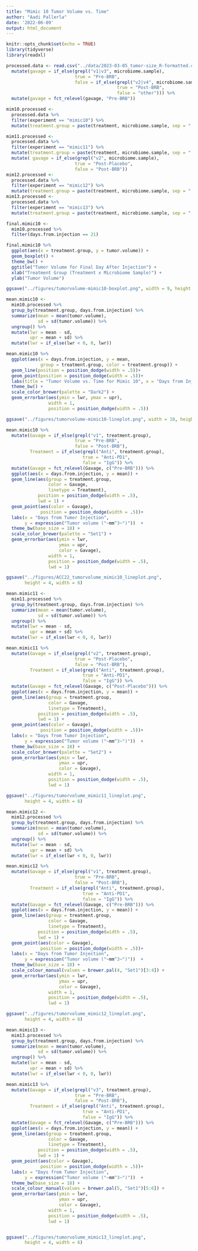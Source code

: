 ```yaml
---
title: "Mimic 10 Tumor Volume vs. Time"
author: "Aadi Pallerla"
date: '2022-06-09'
output: html_document
---
```


```r
knitr::opts_chunk$set(echo = TRUE)
library(tidyverse)
library(readxl)
```

```r

processed.data <- read.csv("../data/2023-03-05_tumor-size_R-formatted.csv") %>%
  mutate(gavage = if_else(grepl("v1|v3", microbiome.sample),
                          true = "Pre-BRB",
                          false = if_else(grepl("v2|v4", microbiome.sample),
                                          true = "Post-BRB",
                                          false = "other"))) %>%
  mutate(gavage = fct_relevel(gavage, "Pre-BRB"))

mim10.processed <-
  processed.data %>%
  filter(experiment == "mimic10") %>%
  mutate(treatment.group = paste(treatment, microbiome.sample, sep = " x "))

mim11.processed <-
  processed.data %>%
  filter(experiment == "mimic11") %>%
  mutate(treatment.group = paste(treatment, microbiome.sample, sep = " x ")) %>%
  mutate( gavage = if_else(grepl("v2", microbiome.sample),
                          true = "Post-Placebo",
                          false = "Post-BRB"))
mim12.processed <-
  processed.data %>%
  filter(experiment == "mimic12") %>%
  mutate(treatment.group = paste(treatment, microbiome.sample, sep = " x "))
mim13.processed <-
  processed.data %>%
  filter(experiment == "mimic13") %>%
  mutate(treatment.group = paste(treatment, microbiome.sample, sep = " x "))

```

```r

final.mimic10 <-
  mim10.processed %>%
  filter(days.from.injection == 21)

final.mimic10 %>%
  ggplot(aes(x = treatment.group, y = tumor.volume)) +
  geom_boxplot() +
  theme_bw() +
  ggtitle("Tumor Volume for Final Day After Injection") +
  xlab("Treatment Group (Treatment x Microbiome Sample)") + 
  ylab("Tumor Volume")

ggsave("../figures/tumorvolume-mimic10-boxplot.png", width = 9, height = 5)

```


```r

mean.mimic10 <-
  mim10.processed %>%
  group_by(treatment.group, days.from.injection) %>%
  summarize(mean = mean(tumor.volume),
            sd = sd(tumor.volume)) %>%
  ungroup() %>%
  mutate(lwr = mean - sd,
         upr = mean + sd) %>%
  mutate(lwr = if_else(lwr < 0, 0, lwr)) 

mean.mimic10 %>%
  ggplot(aes(x = days.from.injection, y = mean,
             group = treatment.group, color = treatment.group)) +
  geom_line(position = position_dodge(width = .5))+
  geom_point(position = position_dodge(width = .5))+
  labs(title = "Tumor Volume vs. Time for Mimic 10", x = "Days from Injection", y = "Mean tumor volume") +
  theme_bw() +
  scale_color_brewer(palette = "Dark2") +
  geom_errorbar(aes(ymin = lwr, ymax = upr),
                width = 1,
                position = position_dodge(width = .5))

ggsave("../figures/tumorvolume-mimic10-lineplot.png", width = 10, height = 7)


```


```r
mean.mimic10 %>%
  mutate(Gavage = if_else(grepl("v1", treatment.group),
                          true = "Pre-BRB",
                          false = "Post-BRB"),
         Treatment = if_else(grepl("Anti", treatment.group),
                             true = "Anti-PD1",
                             false = "IgG")) %>%
  mutate(Gavage = fct_relevel(Gavage, c("Pre-BRB"))) %>%
  ggplot(aes(x = days.from.injection, y = mean)) +
  geom_line(aes(group = treatment.group,
                color = Gavage,
                linetype = Treatment), 
            position = position_dodge(width = .5),
            lwd = 1) + 
  geom_point(aes(color = Gavage), 
             position = position_dodge(width = .5))+
  labs(x = "Days from Tumor Injection", 
       y = expression("Tumor volume ("~mm^3~")"))  +
  theme_bw(base_size = 18) +
  scale_color_brewer(palette = "Set1") +
  geom_errorbar(aes(ymin = lwr, 
                    ymax = upr,
                    color = Gavage),
                width = 1,
                position = position_dodge(width = .5),
                lwd = 1)

ggsave("../figures/ACC22_tumorvolume_mimic10_lineplot.png", 
       height = 4, width = 6)


```

```r
mean.mimic11 <-
  mim11.processed %>%
  group_by(treatment.group, days.from.injection) %>%
  summarize(mean = mean(tumor.volume),
            sd = sd(tumor.volume)) %>%
  ungroup() %>%
  mutate(lwr = mean - sd,
         upr = mean + sd) %>%
  mutate(lwr = if_else(lwr < 0, 0, lwr))

mean.mimic11 %>%
  mutate(Gavage = if_else(grepl("v2", treatment.group),
                          true = "Post-Placebo",
                          false = "Post-BRB"),
         Treatment = if_else(grepl("Anti", treatment.group),
                             true = "Anti-PD1",
                             false = "IgG")) %>%
  mutate(Gavage = fct_relevel(Gavage, c("Post-Placebo"))) %>%
  ggplot(aes(x = days.from.injection, y = mean)) +
  geom_line(aes(group = treatment.group,
                color = Gavage,
                linetype = Treatment), 
            position = position_dodge(width = .5),
            lwd = 1) + 
  geom_point(aes(color = Gavage), 
             position = position_dodge(width = .5))+
  labs(x = "Days from Tumor Injection", 
       y = expression("Tumor volume ("~mm^3~")"))  +
  theme_bw(base_size = 18) +
  scale_color_brewer(palette = "Set2") +
  geom_errorbar(aes(ymin = lwr, 
                    ymax = upr,
                    color = Gavage),
                width = 1,
                position = position_dodge(width = .5),
                lwd = 1)

ggsave("../figures/tumorvolume_mimic11_lineplot.png", 
       height = 4, width = 6)
```

```r
mean.mimic12 <-
  mim12.processed %>%
  group_by(treatment.group, days.from.injection) %>%
  summarize(mean = mean(tumor.volume),
            sd = sd(tumor.volume)) %>%
  ungroup() %>%
  mutate(lwr = mean - sd,
         upr = mean + sd) %>%
  mutate(lwr = if_else(lwr < 0, 0, lwr))

mean.mimic12 %>%
  mutate(Gavage = if_else(grepl("v1", treatment.group),
                          true = "Pre-BRB",
                          false = "Post-BRB"),
         Treatment = if_else(grepl("Anti", treatment.group),
                             true = "Anti-PD1",
                             false = "IgG")) %>%
  mutate(Gavage = fct_relevel(Gavage, c("Pre-BRB"))) %>%
  ggplot(aes(x = days.from.injection, y = mean)) +
  geom_line(aes(group = treatment.group,
                color = Gavage,
                linetype = Treatment), 
            position = position_dodge(width = .5),
            lwd = 1) + 
  geom_point(aes(color = Gavage), 
             position = position_dodge(width = .5))+
  labs(x = "Days from Tumor Injection", 
       y = expression("Tumor volume ("~mm^3~")"))  +
  theme_bw(base_size = 18) +
  scale_colour_manual(values = brewer.pal(4, "Set1")[3:4]) +
  geom_errorbar(aes(ymin = lwr, 
                    ymax = upr,
                    color = Gavage),
                width = 1,
                position = position_dodge(width = .5),
                lwd = 1)

ggsave("../figures/tumorvolume_mimic12_lineplot.png", 
       height = 4, width = 6)
```

```r
mean.mimic13 <-
  mim13.processed %>%
  group_by(treatment.group, days.from.injection) %>%
  summarize(mean = mean(tumor.volume),
            sd = sd(tumor.volume)) %>%
  ungroup() %>%
  mutate(lwr = mean - sd,
         upr = mean + sd) %>%
  mutate(lwr = if_else(lwr < 0, 0, lwr))

mean.mimic13 %>%
  mutate(Gavage = if_else(grepl("v3", treatment.group),
                          true = "Pre-BRB",
                          false = "Post-BRB"),
         Treatment = if_else(grepl("Anti", treatment.group),
                             true = "Anti-PD1",
                             false = "IgG")) %>%
  mutate(Gavage = fct_relevel(Gavage, c("Pre-BRB"))) %>%
  ggplot(aes(x = days.from.injection, y = mean)) +
  geom_line(aes(group = treatment.group,
                color = Gavage,
                linetype = Treatment), 
            position = position_dodge(width = .5),
            lwd = 1) + 
  geom_point(aes(color = Gavage), 
             position = position_dodge(width = .5))+
  labs(x = "Days from Tumor Injection", 
       y = expression("Tumor volume ("~mm^3~")"))  +
  theme_bw(base_size = 18) +
  scale_colour_manual(values = brewer.pal(5, "Set1")[5:6]) +
  geom_errorbar(aes(ymin = lwr, 
                    ymax = upr,
                    color = Gavage),
                width = 1,
                position = position_dodge(width = .5),
                lwd = 1)


ggsave("../figures/tumorvolume_mimic13_lineplot.png", 
       height = 4, width = 6)
```

